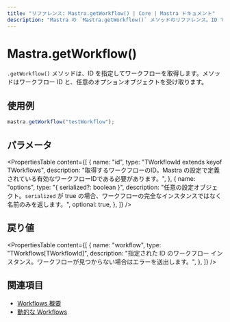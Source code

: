 ```yaml
---
title: "リファレンス: Mastra.getWorkflow() | Core | Mastra ドキュメント"
description: "Mastra の `Mastra.getWorkflow()` メソッドのリファレンス。ID でワークフローを取得します。"
---
```


# Mastra.getWorkflow()

`.getWorkflow()` メソッドは、ID を指定してワークフローを取得します。メソッドはワークフロー ID と、任意のオプションオブジェクトを受け取ります。

## 使用例

```typescript copy
mastra.getWorkflow("testWorkflow");
```

## パラメータ

<PropertiesTable
  content={[
    {
      name: "id",
      type: "TWorkflowId extends keyof TWorkflows",
      description: "取得するワークフローのID。Mastra の設定で定義されている有効なワークフローIDである必要があります。",
    },
    {
      name: "options",
      type: "{ serialized?: boolean }",
      description: "任意の設定オブジェクト。`serialized` が true の場合、ワークフローの完全なインスタンスではなく名前のみを返します。",
      optional: true,
    },
  ]}
/>

## 戻り値

<PropertiesTable
  content={[
    {
      name: "workflow",
      type: "TWorkflows[TWorkflowId]",
      description: "指定された ID のワークフロー インスタンス。ワークフローが見つからない場合はエラーを送出します。",
    },
  ]}
/>

## 関連項目

- [Workflows 概要](../../docs/workflows/overview.mdx)
- [動的な Workflows](../../docs/workflows/dynamic-workflows.mdx)